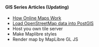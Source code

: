 <div style={{ backgroundColor: "#fff8f2", padding: "10px" }}>

#### GIS Series Articles (Updating)

- [How Online Maps Work](./how-web-maps-work/index.mdx)
- [Load OpenStreetMap data into PostGIS](./load-osm-data-into-postgis/index.mdx)
- Host you own tile server
- Make Maplibre styles
- Render map by MapLibre GL JS

</div>
